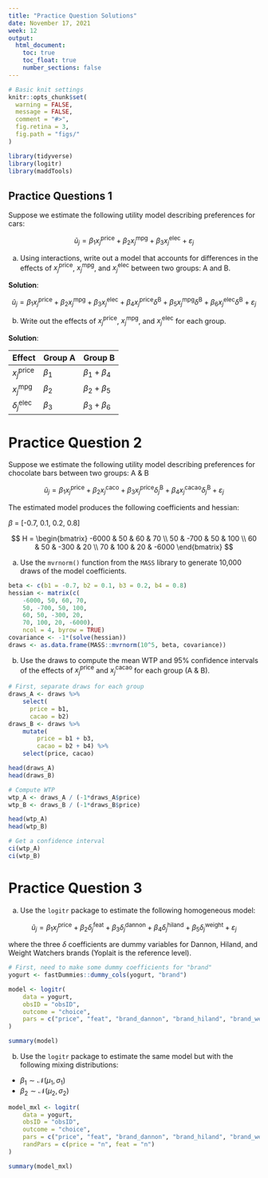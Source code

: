 ```yaml
---
title: "Practice Question Solutions"
date: November 17, 2021
week: 12
output:
  html_document:
    toc: true
    toc_float: true
    number_sections: false
---
```


```r
# Basic knit settings
knitr::opts_chunk$set(
  warning = FALSE,
  message = FALSE,
  comment = "#>",
  fig.retina = 3,
  fig.path = "figs/"
)

library(tidyverse)
library(logitr)
library(maddTools)
```

## Practice Questions 1

Suppose we estimate the following utility model describing preferences for cars:

$$
\tilde{u}_j = \beta_1 x_j^{\mathrm{price}} + \beta_2 x_j^{\mathrm{mpg}} + \beta_3 x_j^{\mathrm{elec}} + \varepsilon_j
$$

a) Using interactions, write out a model that accounts for differences in the effects of $x_j^{\mathrm{price}}$, $x_j^{\mathrm{mpg}}$, and $x_j^{\mathrm{elec}}$ between two groups: A and B.

**Solution**:

$$
\tilde{u}_j = \beta_1 x_j^{\mathrm{price}} + \beta_2 x_j^{\mathrm{mpg}} + \beta_3 x_j^{\mathrm{elec}} + \beta_4 x_j^{\mathrm{price}}\delta^\mathrm{B} + \beta_5 x_j^{\mathrm{mpg}}\delta^\mathrm{B} + \beta_6 x_j^{\mathrm{elec}}\delta^\mathrm{B} + \varepsilon_j
$$

b) Write out the effects of $x_j^{\mathrm{price}}$, $x_j^{\mathrm{mpg}}$, and $x_j^{\mathrm{elec}}$ for each group.

**Solution**:

Effect |Group A | Group B 
-------|--------|--------
$x_j^\mathrm{price}$ | $\beta_1$ | $\beta_1 + \beta_4$ 
$x_j^\mathrm{mpg}$ | $\beta_2$ | $\beta_2 + \beta_5$ 
$\delta_j^\mathrm{elec}$ | $\beta_3$ | $\beta_3 + \beta_6$ 



# Practice Question 2

Suppose we estimate the following utility model describing preferences for chocolate bars between two groups: A & B

$$
\tilde{u}_j = \beta_1 x_j^{\mathrm{price}} + \beta_2 x_j^{\mathrm{caco}} + \beta_3 x_j^{\mathrm{price}}\delta_j^{\mathrm{B}} + \beta_4 x_j^{\mathrm{cacao}}\delta_j^{\mathrm{B}} + \varepsilon_j
$$

The estimated model produces the following coefficients and hessian:

$\beta$ = [-0.7, 0.1, 0.2, 0.8]

$$
H =
\begin{bmatrix}
-6000 & 50 & 60 & 70
\\
50 & -700 & 50 & 100
\\
60 & 50 & -300 & 20
\\
70 & 100 & 20 & -6000
\end{bmatrix}
$$

a) Use the `mvrnorm()` function from the `MASS` library to generate 10,000 draws of the model coefficients.

```r
beta <- c(b1 = -0.7, b2 = 0.1, b3 = 0.2, b4 = 0.8) 
hessian <- matrix(c(
    -6000, 50, 60, 70,
    50, -700, 50, 100,
    60, 50, -300, 20,
    70, 100, 20, -6000), 
    ncol = 4, byrow = TRUE)
covariance <- -1*(solve(hessian))
draws <- as.data.frame(MASS::mvrnorm(10^5, beta, covariance))
```

b) Use the draws to compute the mean WTP and 95% confidence intervals of the effects of $x_j^{\mathrm{price}}$ and $x_j^{\mathrm{cacao}}$ for each group (A & B).

```r
# First, separate draws for each group
draws_A <- draws %>% 
    select(
      price = b1,
      cacao = b2)
draws_B <- draws %>% 
    mutate(
        price = b1 + b3, 
        cacao = b2 + b4) %>% 
    select(price, cacao)

head(draws_A)
head(draws_B)

# Compute WTP
wtp_A <- draws_A / (-1*draws_A$price)
wtp_B <- draws_B / (-1*draws_B$price)

head(wtp_A)
head(wtp_B)

# Get a confidence interval
ci(wtp_A)
ci(wtp_B)
```



# Practice Question 3

a) Use the `logitr` package to estimate the following homogeneous model:

$$
\tilde{u}_j = \beta_1 x_j^{\mathrm{price}} + \beta_2 \delta_j^{\mathrm{feat}} + \beta_3 \delta_j^{\mathrm{dannon}} + \beta_4 \delta_j^{\mathrm{hiland}} + 
\beta_5 \delta_j^{\mathrm{weight}} + \varepsilon_j
$$

where the three $\delta$ coefficients are dummy variables for Dannon, Hiland, and Weight Watchers brands (Yoplait is the reference level).

```r
# First, need to make some dummy coefficients for "brand"
yogurt <- fastDummies::dummy_cols(yogurt, "brand")

model <- logitr(
    data = yogurt, 
    obsID = "obsID", 
    outcome = "choice",
    pars = c("price", "feat", "brand_dannon", "brand_hiland", "brand_weight")
)

summary(model)
```

b) Use the `logitr` package to estimate the same model but with the following mixing distributions:

- $\beta_1 \sim \mathcal{N} (\mu_1, \sigma_1)$
- $\beta_2 \sim \mathcal{N} (\mu_2, \sigma_2)$

```r
model_mxl <- logitr(
    data = yogurt, 
    obsID = "obsID", 
    outcome = "choice",
    pars = c("price", "feat", "brand_dannon", "brand_hiland", "brand_weight"),
    randPars = c(price = "n", feat = "n")
)

summary(model_mxl)
```
